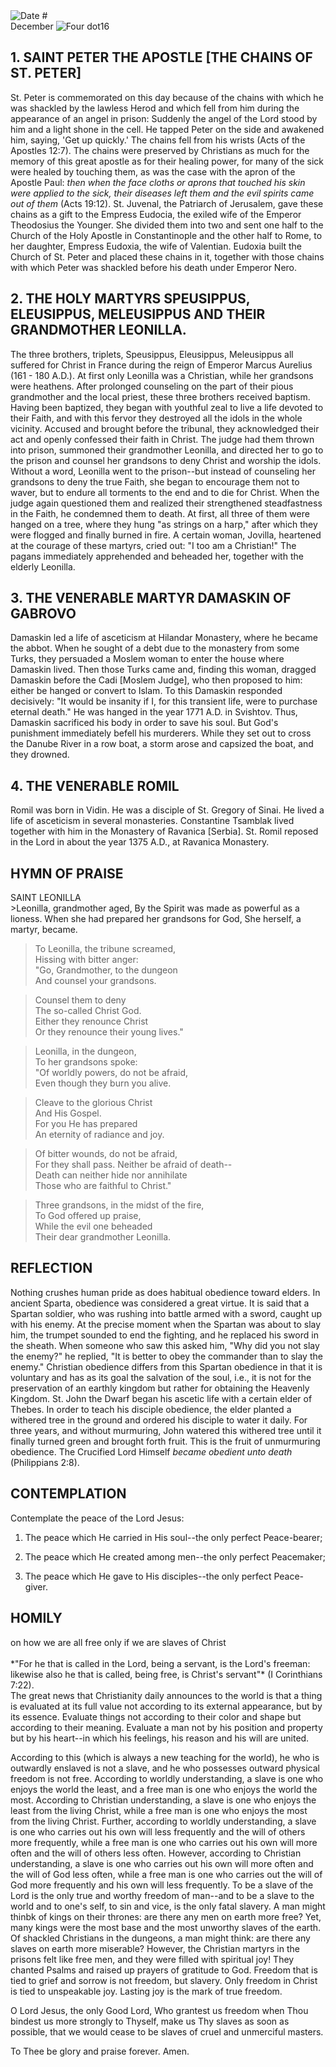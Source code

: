 
<Image src="/title-imprint.png" height={50} width={50} alt="Date" className="title-imprint"/>
# <div id="date">December <Image className="four-dot" src="/four-dot.png" height={15} width={15} alt="Four dot" />16</div>

## 1. SAINT PETER THE APOSTLE [THE CHAINS OF ST. PETER]

St. Peter is commemorated on this day because of the chains with which he was shackled by the lawless Herod and which fell from him during the appearance of an angel in prison: Suddenly the angel of the Lord stood by him and a light shone in the cell. He tapped Peter on the side and awakened him, saying, 'Get up quickly.' The chains fell from his wrists (Acts of the Apostles 12:7). The chains were preserved by Christians as much for the memory of this great apostle as for their healing power, for many of the sick were healed by touching them, as was the case with the apron of the Apostle Paul: *then when the face cloths or aprons that touched his skin were applied to the sick, their diseases left them and the evil spirits came out of them* (Acts 19:12). St. Juvenal, the Patriarch of Jerusalem, gave these chains as a gift to the Empress Eudocia, the exiled wife of the Emperor Theodosius the Younger. She divided them into two and sent one half to the Church of the Holy Apostle in Constantinople and the other half to Rome, to her daughter, Empress Eudoxia, the wife of Valentian. Eudoxia built the Church of St. Peter and placed these chains in it, together with those chains with which Peter was shackled before his death under Emperor Nero.

## 2. THE HOLY MARTYRS SPEUSIPPUS, ELEUSIPPUS, MELEUSIPPUS AND THEIR GRANDMOTHER LEONILLA.

The three brothers, triplets, Speusippus, Eleusippus, Meleusippus all suffered for Christ in France during the reign of Emperor Marcus Aurelius (161 - 180 A.D.). At first only Leonilla was a Christian, while her grandsons were heathens. After prolonged counseling on the part of their pious grandmother and the local priest, these three brothers received baptism. Having been baptized, they began with youthful zeal to live a life devoted to their Faith, and with this fervor they destroyed all the idols in the whole vicinity. Accused and brought before the tribunal, they acknowledged their act and openly confessed their faith in Christ. The judge had them thrown into prison, summoned their grandmother Leonilla, and directed her to go to the prison and counsel her grandsons to deny Christ and worship the idols. Without a word, Leonilla went to the prison--but instead of counseling her grandsons to deny the true Faith, she began to encourage them not to waver, but to endure all torments to the end and to die for Christ. When the judge again questioned them and realized their strengthened steadfastness in the Faith, he condemned them to death. At first, all three of them were hanged on a tree, where they hung "as strings on a harp," after which they were flogged and finally burned in fire. A certain woman, Jovilla, heartened at the courage of these martyrs, cried out: "I too am a Christian!" The pagans immediately apprehended and beheaded her, together with the elderly Leonilla.

## 3. THE VENERABLE MARTYR DAMASKIN OF GABROVO

Damaskin led a life of asceticism at Hilandar Monastery, where he became the abbot. When he sought of a debt due to the monastery from some Turks, they persuaded a Moslem woman to enter the house where Damaskin lived. Then those Turks came and, finding this woman, dragged Damaskin before the Cadi [Moslem Judge], who then proposed to him: either be hanged or convert to Islam. To this Damaskin responded decisively: "It would be insanity if I, for this transient life, were to purchase eternal death." He was hanged in the year 1771 A.D. in Svishtov. Thus, Damaskin sacrificed his body in order to save his soul. But God's punishment immediately befell his murderers. While they set out to cross the Danube River in a row boat, a storm arose and capsized the boat, and they drowned.

## 4. THE VENERABLE ROMIL

Romil was born in Vidin. He was a disciple of St. Gregory of Sinai. He lived a life of asceticism in several monasteries. Constantine Tsamblak lived together with him in the Monastery of Ravanica [Serbia]. St. Romil reposed in the Lord in about the year 1375 A.D., at Ravanica Monastery.


## HYMN OF PRAISE
<div style={{textAlign:'center', color:'crimson', fontWeight:'bold'}}>
SAINT LEONILLA
</div>
>Leonilla, grandmother aged,  
By the Spirit was made as powerful as a lioness.  
When she had prepared her grandsons for God,  
She herself, a martyr, became.  

>To Leonilla, the tribune screamed,  
Hissing with bitter anger:  
"Go, Grandmother, to the dungeon  
And counsel your grandsons.  

>Counsel them to deny  
The so-called Christ God.  
Either they renounce Christ  
Or they renounce their young lives."  

>Leonilla, in the dungeon,  
To her grandsons spoke:  
"Of worldly powers, do not be afraid,  
Even though they burn you alive.  

>Cleave to the glorious Christ  
And His Gospel.  
For you He has prepared  
An eternity of radiance and joy.  

>Of bitter wounds, do not be afraid,  
For they shall pass. Neither be afraid of death--  
Death can neither hide nor annihilate  
Those who are faithful to Christ."  

>Three grandsons, in the midst of the fire,  
To God offered up praise,  
While the evil one beheaded  
Their dear grandmother Leonilla.  


## REFLECTION

Nothing crushes human pride as does habitual obedience toward elders. In ancient Sparta, obedience was considered a great virtue. It is said that a Spartan soldier, who was rushing into battle armed with a sword, caught up with his enemy. At the precise moment when the Spartan was about to slay him, the trumpet sounded to end the fighting, and he replaced his sword in the sheath. When someone who saw this asked him, "Why did you not slay the enemy?" he replied, "It is better to obey the commander than to slay the enemy." Christian obedience differs from this Spartan obedience in that it is voluntary and has as its goal the salvation of the soul, i.e., it is not for the preservation of an earthly kingdom but rather for obtaining the Heavenly Kingdom. St. John the Dwarf began his ascetic life with a certain elder of Thebes. In order to teach his disciple obedience, the elder planted a withered tree in the ground and ordered his disciple to water it daily. For three years, and without murmuring, John watered this withered tree until it finally turned green and brought forth fruit. This is the fruit of unmurmuring obedience. The Crucified Lord Himself *became obedient unto death* (Philippians 2:8).

 

## CONTEMPLATION
Contemplate the peace of the Lord Jesus:

1. The peace which He carried in His soul--the only perfect Peace-bearer;

2. The peace which He created among men--the only perfect Peacemaker;

3. The peace which He gave to His disciples--the only perfect Peace-giver.



## HOMILY
<div style={{textAlign:'center', color:'crimson', fontWeight:'bold'}}>
on how we are all free only if we are slaves of Christ
</div><br /><div style={{textAlign:'right'}}>
*"For he that is called in the Lord, being a servant, is the Lord's freeman: likewise also he that is called, being free, is Christ's servant"* (I Corinthians 7:22).
</div>
The great news that Christianity daily announces to the world is that a thing is evaluated at its full value not according to its external appearance, but by its essence. Evaluate things not according to their color and shape but according to their meaning. Evaluate a man not by his position and property but by his heart--in which his feelings, his reason and his will are united.

According to this (which is always a new teaching for the world), he who is outwardly enslaved is not a slave, and he who possesses outward physical freedom is not free. According to worldly understanding, a slave is one who enjoys the world the least, and a free man is one who enjoys the world the most. According to Christian understanding, a slave is one who enjoys the least from the living Christ, while a free man is one who enjoys the most from the living Christ. Further, according to worldly understanding, a slave is one who carries out his own will less frequently and the will of others more frequently, while a free man is one who carries out his own will more often and the will of others less often. However, according to Christian understanding, a slave is one who carries out his own will more often and the will of God less often, while a free man is one who carries out the will of God more frequently and his own will less frequently. To be a slave of the Lord is the only true and worthy freedom of man--and to be a slave to the world and to one's self, to sin and vice, is the only fatal slavery. A man might thinbk of kings on their thrones: are there any men on earth more free? Yet, many kings were the most base and the most unworthy slaves of the earth. Of shackled Christians in the dungeons, a man might think: are there any slaves on earth more miserable? However, the Christian martyrs in the prisons felt like free men, and they were filled with spiritual joy! They chanted Psalms and raised up prayers of gratitude to God. Freedom that is tied to grief and sorrow is not freedom, but slavery. Only freedom in Christ is tied to unspeakable joy. Lasting joy is the mark of true freedom.

O Lord Jesus, the only Good Lord, Who grantest us freedom when Thou bindest us more strongly to Thyself, make us Thy slaves as soon as possible, that we would cease to be slaves of cruel and unmerciful masters.

To Thee be glory and praise forever. Amen.